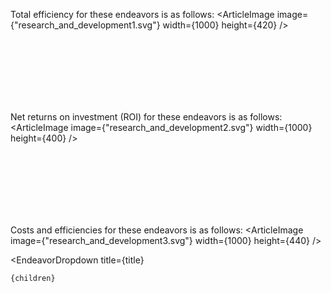 

Total efficiency for these endeavors is as follows:
<ArticleImage image={"research_and_development1.svg"} width={1000} height={420} />

<br></br><br></br><br></br>

Net returns on investment (ROI) for these endeavors is as follows:
<ArticleImage image={"research_and_development2.svg"} width={1000} height={400} />

<br></br><br></br><br></br>

Costs and efficiencies for these endeavors is as follows:
<ArticleImage image={"research_and_development3.svg"} width={1000} height={440} />

  <EndeavorDropdown 
    title={title} 
  >
    {children}
  </EndeavorDropdown>